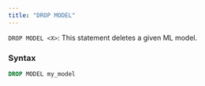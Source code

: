 ```yaml
---
title: "DROP MODEL"
---
```


`DROP MODEL <X>`: This statement deletes a given ML model.

### Syntax

```sql
DROP MODEL my_model
```

